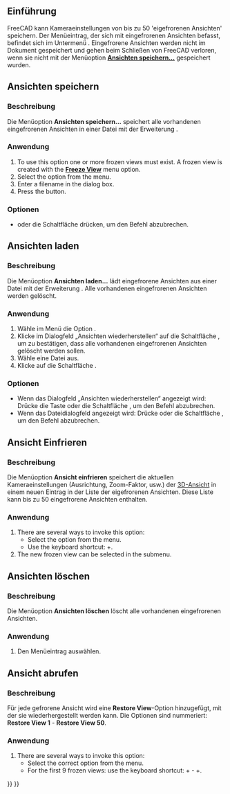 <languages/>

{{Docnav/de
|[[Std_RecallWorkingView/de|ArbeitsansichtAbrufen]]
|[[Std_DrawStyle/de|Darstellungsart]]
|[[Std_View_Menu/de|Std Menü Ansicht]]
|IconL=
|IconR=Std_DrawStyle.svg
|IconC=Freecad.svg
}}

{{GuiCommand/de
|Name=Std FreezeViews
|Name/de=Std AnsichtenEinfrieren
|MenuLocation=Ansicht → Ansicht einfrieren → Ansicht einfrieren
|Workbenches=Alle
|SeeAlso=[[Std_StoreWorkingView/de|Std ArbeisansichtSpeichern]], [[Std_RecallWorkingView/de|Std ArbeitsansichtAbrufen]], [[Std_ViewIvIssueCamPos/de|Std ViewIvIssueCamPos]]
}}

<span id="Introduction"></span>
==Einführung==

FreeCAD kann Kameraeinstellungen von bis zu 50 'eigefrorenen Ansichten' speichern. Der Menüeintrag, der sich mit eingefrorenen Ansichten befasst, befindet sich im Untermenü {{MenuCommand|Ansicht → Ansicht einfrieren}}.  Eingefrorene Ansichten werden nicht im Dokument gespeichert und gehen beim Schließen von FreeCAD verloren, wenn sie nicht mit der Menüoption '''[[#Ansichten speichern|Ansichten speichern...]]''' gespeichert wurden.

<span id="Save_Views"></span>
==Ansichten speichern==

<span id="Description"></span>
===Beschreibung===

Die Menüoption '''Ansichten speichern...''' speichert alle vorhandenen eingefrorenen Ansichten in einer Datei mit der Erweiterung {{FileName|*.cam}}.

<span id="Usage"></span>
===Anwendung===

# To use this option one or more frozen views must exist. A frozen view is created with the '''[[#Freeze_View|Freeze View]]''' menu option.
# Select the {{MenuCommand|View → Freeze Display → Save Views…}} option from the menu.
# Enter a filename in the dialog box.
# Press the {{Button|Save}} button.

<span id="Options"></span>
===Optionen===

* {{KEY|Esc}} oder die Schaltfläche {{Button|Cancel}} drücken, um den Befehl abzubrechen.

<span id="Load_Views"></span>
==Ansichten laden==

<span id="Description"></span>
===Beschreibung===

Die Menüoption '''Ansichten laden...''' lädt eingefrorene Ansichten aus einer Datei mit der Erweiterung {{FileName|*.cam}}. Alle vorhandenen eingefrorenen Ansichten werden gelöscht.

<span id="Usage"></span>
===Anwendung===

# Wähle im Menü die Option {{MenuCommand|Ansicht → Anzeige einfrieren → Ansichten laden…}}.
# Klicke im Dialogfeld „Ansichten wiederherstellen“ auf die Schaltfläche {{Button|Ja}}, um zu bestätigen, dass alle vorhandenen eingefrorenen Ansichten gelöscht werden sollen.
# Wähle eine Datei aus.
# Klicke auf die Schaltfläche {{Button|Öffnen}}.

<span id="Options"></span>
===Optionen===

* Wenn das Dialogfeld „Ansichten wiederherstellen“ angezeigt wird: Drücke die Taste {{KEY|Esc}} oder die Schaltfläche {{Button|Nein}}, um den Befehl abzubrechen.
* Wenn das Dateidialogfeld angezeigt wird: Drücke {{KEY|Esc}} oder die Schaltfläche {{Button|Abbrechen}}, um den Befehl abzubrechen.

<span id="Freeze_View"></span>
==Ansicht Einfrieren==

<span id="Description"></span>
===Beschreibung===

Die Menüoption '''Ansicht einfrieren''' speichert die aktuellen Kameraeinstellungen (Ausrichtung, Zoom-Faktor, usw.) der [[3D_view/de|3D-Ansicht]] in einem neuen Eintrag in der Liste der eigefrorenen Ansichten. Diese Liste kann bis zu 50 eingefrorene Ansichten enthalten.

<span id="Usage"></span>
===Anwendung===

# There are several ways to invoke this option:
#* Select the {{MenuCommand|View → Freeze Display → Freeze View}} option from the menu.
#* Use the keyboard shortcut: {{KEY|Shift}}+{{KEY|F}}.
# The new frozen view can be selected in the {{MenuCommand|View → Freeze Display}} submenu.

<span id="Clear_Views"></span>
==Ansichten löschen==

<span id="Description"></span>
===Beschreibung===

Die Menüoption '''Ansichten löschen''' löscht alle vorhandenen eingefrorenen Ansichten.

<span id="Usage"></span>
===Anwendung===

# Den Menüeintrag {{MenuCommand|Ansicht → Ansicht einfrieren → Ansicht löschen}} auswählen.

<span id="Restore_View"></span>
==Ansicht abrufen==

<span id="Description"></span>
===Beschreibung===

Für jede gefrorene Ansicht wird eine '''Restore View'''-Option hinzugefügt, mit der sie wiederhergestellt werden kann. Die Optionen sind nummeriert: '''Restore View 1''' - '''Restore View 50'''.

<span id="Usage"></span>
===Anwendung===

# There are several ways to invoke this option:
#* Select the correct {{MenuCommand|View → Freeze Display → Restore View}} option from the menu.
#* For the first 9 frozen views: use the keyboard shortcut: {{KEY|Ctrl}}+{{KEY|1}} - {{KEY|Ctrl}}+{{KEY|9}}.


{{Docnav/de
|[[Std_RecallWorkingView/de|ArbeitsansichtAbrufen]]
|[[Std_DrawStyle/de|Darstellungsart]]
|[[Std_View_Menu/de|Std Menü Ansicht]]
|IconL=
|IconR=Std_DrawStyle.svg
|IconC=Freecad.svg
}}

{{Std_Base_navi{{#translation:}}}}
{{Userdocnavi{{#translation:}}}}